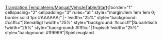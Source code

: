 <noinclude>[[Translation:Template/en/Manual/VehicleTable/Start]]</noinclude><noinclude></noinclude>{|border="1" cellspacing="2" cellpadding="3" rules="all" style="margin:1em 1em 1em 0; border:solid 1px #AAAAAA;"
|-
!width="25%" style="background: #ccffcc"|Gemäßigt
!width="25%" style="background: #ccccff"|Subarktisch
!width="25%" style="background: #ffffcc"|Tropisch
!width="25%" style="background: #ff9999"|Spielzeugland